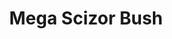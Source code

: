 ---
title: "Mega Scizor Bush"
meta_title: "Mega Scizor Bush craft"
description: "Craft de Mega Scizor Bush"
rank: "b"
draft: false
name: "Mega Scizor Bush"
recipe_img: "https://wiki.pokexgames.com/images/d/dd/Mega_Scizor_Bush.png"
level: 77
craft_time: 129600
result: 1
value_npc: 1
ingredients:
  - name: "Major Seed Bag"
    quantity: 6
    item_img: "https://wiki.pokexgames.com/images/d/d4/Major_Seed_Bag.png"
    value_npc: 1
  - name: "Scizor Claw"
    quantity: 8
    item_img: "https://wiki.pokexgames.com/images/0/05/Scizor_Claw.png"
    value_npc: 1
  - name: "Cocoon Stone"
    quantity: 1
    item_img: "https://wiki.pokexgames.com/images/2/28/Cocoon_stone.gif"
    value_npc: 1
  - name: "Condensed Grass"
    quantity: 220
    item_img: "https://wiki.pokexgames.com/images/c/ce/Condensed_Grass.png"
    value_npc: 1
---